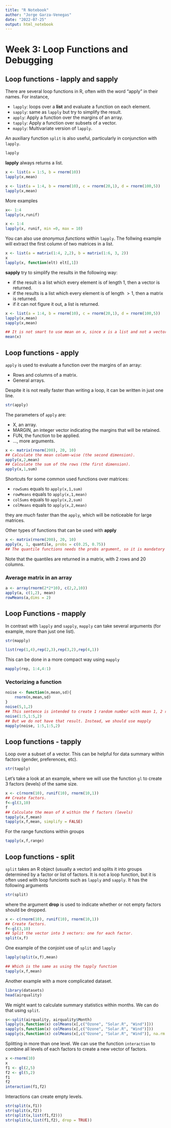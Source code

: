 ```yaml
---
title: "R Notebook"
author: "Jorge Garza-Venegas"
date: "2022-07-25"
output: html_notebook
---
```


# Week 3: Loop Functions and Debugging

## Loop functions - lapply and sapply

There are several loop functions in R, often with the word "apply" in their names. For instance, 

- `lapply`: loops over a **list** and evaluate a function on each element.  
- `sapply`: same as `lapply` but try to simplify the result.  
- `apply`: Apply a function over the margins of an array.  
- `tapply`: Apply a function over subsets of a vector.  
- `mapply`: Multivariate version of `lapply`.

An auxiliary function `split` is also useful, particularly in conjunction with `lapply`.

```r
lapply
```

**lapply** always returns a list.

```r
x <- list(a = 1:5, b = rnorm(10))
lapply(x,mean)

x <- list(a = 1:4, b = rnorm(10), c = rnorm(20,1), d = rnorm(100,5))
lapply(x,mean)
```

More examples

```r
x<- 1:4
lapply(x,runif)

x <- 1:4
lapply(x, runif, min =0, max = 10)
```

You can also use *anonymus functions* within `lapply`. The follwing example will extract the first column of two matrices in a list.

```r
x <- list(a = matrix(1:4, 2,2), b = matrix(1:6, 3, 2))
x
lapply(x, function(elt) elt[,1])
```

**sapply** try to simplify the results in the following way:

- if the result is a list which every element is of length 1, then a vector is returned.  
- if the results is a list which every element is of length $>1$, then a matrix is returned.  
- if it can not figure it out, a list is returned.

```r
x <- list(a = 1:4, b = rnorm(10), c = rnorm(20,1), d = rnorm(100,5))
lapply(x,mean)
sapply(x,mean)

## It is not smart to use mean on x, since x is a list and not a vector.
mean(x)
```

## Loop functions - apply

`apply` is used to evaluate a function over the margins of an array:

- Rows and columns of a matrix.  
- General arrays.  

Despite it is not really faster than writing a loop, it can be written in just one line.

```r
str(apply)
```

The parameters of `apply` are: 

- X, an array.  
- MARGIN, an integer vector indicating the margins that will be retained.  
- FUN, the function to be applied.  
- ..., more arguments.

```r
x <- matrix(rnorm(200), 20, 10)
## Calculate the mean column-wise (the second dimension).
apply(x,2,mean)
## Calculate the sum of the rows (the first dimension).
apply(x,1,sum)
```

Shortcuts for some common used functions over matrices:

- `rowSums` equals to `apply(x,1,sum)`  
- `rowMeans` equals to `apply(x,1,mean)`  
- `colSums` equals to `apply(x,2,sum)`  
- `colMeans` equals to `apply(x,2,mean)`  

they are *much* faster than the `apply`, which will be noticeable for large matrices.

Other types of functions that can be used with **apply**

```r
x <- matrix(rnorm(200), 20, 10)
apply(x, 1, quantile, probs = c(0.25, 0.75))
## The quantile functions needs the probs argument, so it is mandatory to pass this argument via the apply "..." argument.
```

Note that the quantiles are returned in a matrix, with 2 rows and 20 columns.


### Average matrix in an array

```r
a <- array(rnorm(2*2*10), c(2,2,10))
apply(a, c(1,2), mean)
rowMeans(a,dims = 2)
```

## Loop Functions - mapply

In contrast with `lapply` and `sapply`, `mapply` can take several arguments (for example, more than just one list).

```r
str(mapply)
```

```r
list(rep(1,4),rep(2,3),rep(3,2),rep(4,1))
```

This can be done in a more compact way using `mapply`

```r
mapply(rep, 1:4,4:1)
```

### Vectorizing a function

```r
noise <- function(n,mean,sd){
    rnorm(n,mean,sd)
}
noise(5,1,2)
## This sentence is intended to create 1 random number with mean 1, 2 random numbers with mean 2, and so on. 
noise(1:5,1:5,2)
## But we do not have that result. Instead, we should use mapply
mapply(noise, 1:5,1:5,2)
```


## Loop functions - tapply

Loop over a subset of a vector. This can be helpful for data summary within factors (gender, preferences, etc).

```r
str(tapply)
```

Let's take a look at an example, where we will use the function `gl` to create 3 factors (levels) of the same size.

```r
x <- c(rnorm(10), runif(10), rnorm(10,1))
## Create factors.
f<-gl(3,10)
f
## Calculate the mean of X within the f factors (levels)
tapply(x,f,mean)
tapply(x,f,mean, simplify = FALSE)
```

For the range functions within groups

```r
tapply(x,f,range)
```

## Loop functions - split

`split` takes an R object (usually a vector) and splits it into groups determined by a factor or list of factors. It is not a loop function, but it is often used with loop funcionts such as `lapply` and `sapply`. It has the following arguments

```r
str(split)
```

where the argument **drop** is used to indicate whether or not empty factors should be dropped.

```r
x <- c(rnorm(10), runif(10), rnorm(10,1))
## Create factors.
f<-gl(3,10)
## Split the vector into 3 vectors: one for each factor.
split(x,f)
```

One example of the conjoint use of `split` and `lapply`

```r
lapply(split(x,f),mean)

## Which is the same as using the tapply function
tapply(x,f,mean)
```

Another example with a more complicated dataset.

```r
library(datasets)
head(airquality)
```

We might want to calculate summary statistics within months. We can do that using `split`.

```r
s<-split(airquality, airquality$Month)
lapply(s,function(x) colMeans(x[,c("Ozone", "Solar.R", "Wind")]))
sapply(s,function(x) colMeans(x[,c("Ozone", "Solar.R", "Wind")]))
sapply(s,function(x) colMeans(x[,c("Ozone", "Solar.R", "Wind")], na.rm = TRUE))
```

Splitting in more than one level. We can use the function `interaction` to combine all levels of each factors to create a new vector of factors.

```r
x <-rnorm(10)
x
f1 <- gl(2,5)
f2 <- gl(5,2)
f1
f2
interaction(f1,f2)
```

Interactions can create empty levels.

```r
str(split(x,f1))
str(split(x,f2))
str(split(x,list(f1,f2)))
str(split(x,list(f1,f2), drop = TRUE))
```






